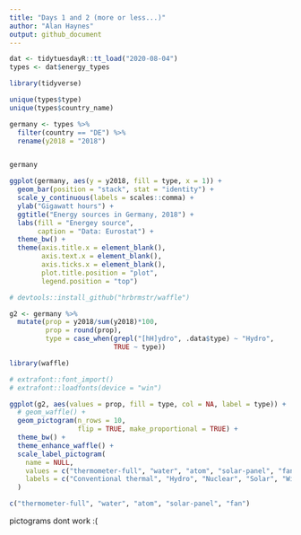```yaml
---
title: "Days 1 and 2 (more or less...)"
author: "Alan Haynes"
output: github_document
---
```


```r
dat <- tidytuesdayR::tt_load("2020-08-04")
types <- dat$energy_types
```


```r
library(tidyverse)

unique(types$type)
unique(types$country_name)

germany <- types %>% 
  filter(country == "DE") %>%
  rename(y2018 = "2018")


germany

ggplot(germany, aes(y = y2018, fill = type, x = 1)) +
  geom_bar(position = "stack", stat = "identity") +
  scale_y_continuous(labels = scales::comma) +
  ylab("Gigawatt hours") +
  ggtitle("Energy sources in Germany, 2018") +
  labs(fill = "Energey source",
       caption = "Data: Eurostat") +
  theme_bw() +
  theme(axis.title.x = element_blank(),
        axis.text.x = element_blank(),
        axis.ticks.x = element_blank(),
        plot.title.position = "plot",
        legend.position = "top")

```




```r
# devtools::install_github("hrbrmstr/waffle")

g2 <- germany %>% 
  mutate(prop = y2018/sum(y2018)*100,
         prop = round(prop), 
         type = case_when(grepl("[hH]ydro", .data$type) ~ "Hydro",
                          TRUE ~ type))

library(waffle)

# extrafont::font_import()
# extrafont::loadfonts(device = "win")

ggplot(g2, aes(values = prop, fill = type, col = NA, label = type)) +
  # geom_waffle() +
  geom_pictogram(n_rows = 10,
                 flip = TRUE, make_proportional = TRUE) +
  theme_bw() +
  theme_enhance_waffle() +
  scale_label_pictogram(
    name = NULL,
    values = c("thermometer-full", "water", "atom", "solar-panel", "fan"),
    labels = c("Conventional thermal", "Hydro", "Nuclear", "Solar", "Wind")
  )

c("thermometer-full", "water", "atom", "solar-panel", "fan")

```

pictograms dont work :(
